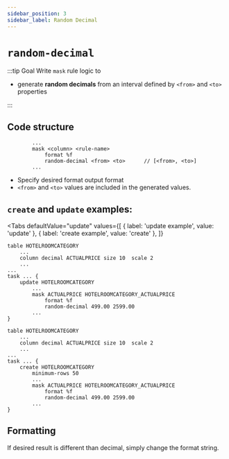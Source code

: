```yaml
---
sidebar_position: 3
sidebar_label: Random Decimal
---
```



# `random-decimal`

:::tip Goal
Write `mask` rule logic to

- generate **random decimals** from an interval defined by `<from>` and `<to>` properties

:::

## Code structure

```ano
        ...
        mask <column> <rule-name>
            format %f
            random-decimal <from> <to>      // [<from>, <to>]
        ...
```

- Specify desired format output format
- `<from>` and `<to>` values are included in the generated values.

## `create` and `update` examples:

<Tabs
  defaultValue="update"
  values={[
    { label: 'update example', value: 'update' },
	{ label: 'create example', value: 'create' },
  ]}
>

<TabItem value="update">

```ano
table HOTELROOMCATEGORY
    ...
    column decimal ACTUALPRICE size 10  scale 2
    ...
...
task ... {
    update HOTELROOMCATEGORY
        ...
        mask ACTUALPRICE HOTELROOMCATEGORY_ACTUALPRICE
            format %f
            random-decimal 499.00 2599.00
        ...
}
```

</TabItem>

<TabItem value="create">

```ano
table HOTELROOMCATEGORY
    ...
    column decimal ACTUALPRICE size 10  scale 2
    ...
...
task ... {
    create HOTELROOMCATEGORY
        minimum-rows 50
        ...
        mask ACTUALPRICE HOTELROOMCATEGORY_ACTUALPRICE
            format %f
            random-decimal 499.00 2599.00
        ...
}
```

</TabItem>

</Tabs>

## Formatting

If desired result is different than decimal, simply change the format string.
